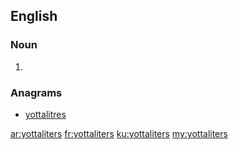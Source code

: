 ==English==

===Noun===
{{head|en|noun plural form}}

# {{plural of|yottaliter|lang=en}}

===Anagrams===
* [[yottalitres#English|yottalitres]]

[[ar:yottaliters]]
[[fr:yottaliters]]
[[ku:yottaliters]]
[[my:yottaliters]]
